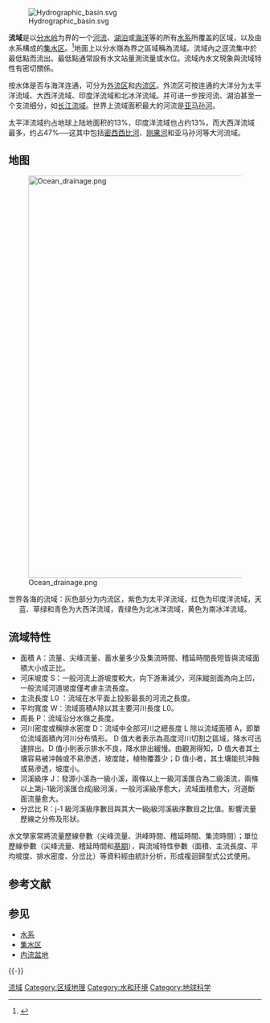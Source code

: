 {{河流系列模板}}

[[File:Hydrographic_basin.svg|thumb]]

'''流域'''是以[[分水岭|分水岭]]为界的一个[[河流|河流]]、[[湖泊|湖泊]]或[[海洋|海洋]]等的所有[[水系|水系]]所覆盖的区域，以及由水系構成的[[集水区|集水区]]。<ref>{{Cite web |url=http://ap6.pccu.edu.tw/Encyclopedia/data.asp?id=4271 |title=存档副本 |access-date=2015-01-16 |archive-date=2021-02-16 |archive-url=https://web.archive.org/web/20210216034903/http://ap6.pccu.edu.tw/Encyclopedia/data.asp?id=4271 |dead-url=no }}</ref>地面上以分水嶺為界之區域稱為流域。流域內之逕流集中於最低點而流出。最低點通常設有水文站量測流量或水位。流域內水文現象與流域特性有密切關係。

按水体是否与海洋连通，可分为[[外流区|外流区]]和[[内流区|内流区]]。外流区可按连通的大洋分为太平洋流域、大西洋流域、印度洋流域和北冰洋流域。并可进一步按河流、湖泊甚至一个支流细分，如[[长江流域|长江流域]]。世界上流域面积最大的河流是[[亚马孙河|亚马孙河]]。

太平洋流域约占地球上陆地面积的13%，印度洋流域也占约13%，而大西洋流域最多，约占47%──这其中包括[[密西西比河|密西西比河]]、[[刚果河|刚果河]]和亚马孙河等大河流域。

==地图==
{{See also|依地區排序的流域列表}}
[[Image:Ocean_drainage.png|800px]]

<center>世界各海的流域：灰色部分为内流区，紫色为太平洋流域，红色为印度洋流域，天蓝、草绿和青色为大西洋流域，青绿色为北冰洋流域，黄色为南冰洋流域。</center>

== 流域特性 ==
* 面積 A：流量、尖峰流量、蓄水量多少及集流時間、稽延時間長短皆與流域面積大小成正比。
* 河床坡度 S：一般河流上游坡度較大，向下游漸減少，河床縱剖面為向上凹，一般流域河道坡度僅考慮主流長度。
* 主流長度 L0 ：流域在水平面上投影最長的河流之長度。
* 平均寬度 W：流域面積A除以其主要河川長度 L0。
* 周長 P：流域沿分水嶺之長度。
* 河川密度或稱排水密度 D：流域中全部河川之總長度 L 除以流域面積 A，即單位流域面積內河川分布情形。 D 值大者表示為高度河川切割之區域，降水可迅速排出。D 值小則表示排水不良，降水排出緩慢。由觀測得知，D 值大者其土壤容易被沖蝕或不易滲透，坡度陡，植物覆蓋少；D 值小者，其土壤能抗沖蝕或易滲透，坡度小。
* 河溪級序 J：發源小溪為一級小溪，兩條以上一級河溪匯合為二級溪流，兩條以上第j-1級河溪匯合成j級河溪，一般河溪級序愈大，流域面積愈大，河道斷面流量愈大。
* 分岔比 R：j-1 級河溪級序數目與其大一級j級河溪級序數目之比值。影響流量歷線之分佈及形狀。
水文學家常將流量歷線參數（尖峰流量、洪峰時間、稽延時間、集流時間）；單位歷線參數（尖峰流量、稽延時間和[[基期|基期]]），與流域特性參數（面積、主流長度、平均坡度、排水密度、分岔比）等資料經由統計分析，形成複迴歸型式公式使用。

== 参考文献 ==
{{Reflist}}

== 参见 ==
{{Portal box|地理}}
* [[水系|水系]]
* [[集水区|集水区]]
* [[内流盆地|内流盆地]]

{{-}}
{{河川}}
{{河流形态学}}
{{濕地}}

[[Category:流域|]]
[[Category:区域地理|Category:区域地理]]
[[Category:水和环境|Category:水和环境]]
[[Category:地球科学|Category:地球科学]]